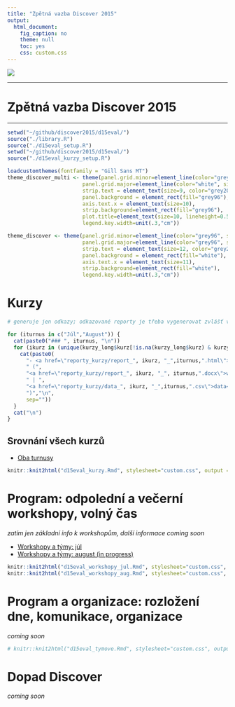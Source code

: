 ```yaml
---
title: "Zpětná vazba Discover 2015"
output: 
  html_document: 
    fig_caption: no
    theme: null
    toc: yes
    css: custom.css
---
```


![](http://discover.sda.sk/wp-content/uploads/2013/02/farebne-k%C3%B3pia.png)

-------

Zpětná vazba Discover 2015
===============

----------

```r

setwd("~/github/discover2015/d15eval/")
source("./library.R")
source("./d15eval_setup.R")
setwd("~/github/discover2015/d15eval/")
source("./d15eval_kurzy_setup.R")

loadcustomthemes(fontfamily = "Gill Sans MT")
theme_discover_multi <- theme(panel.grid.minor=element_line(color="grey96", size=.25),
                        panel.grid.major=element_line(color="white", size=.5),
                        strip.text = element_text(size=9, color="grey20", hjust=0.1),
                        panel.background = element_rect(fill="grey96"),
                        axis.text.x = element_text(size=10),
                        strip.background=element_rect(fill="grey96"),
                        plot.title=element_text(size=10, lineheight=0.5, hjust=0),
                        legend.key.width=unit(.3,"cm"))

theme_discover <- theme(panel.grid.minor=element_line(color="grey96", size=.2),
                        panel.grid.major=element_line(color="grey96", size=.3),
                        strip.text = element_text(size=12, color="grey20"),
                        panel.background = element_rect(fill="white"),
                        axis.text.x = element_text(size=11),
                        strip.background=element_rect(fill="white"),
                        legend.key.width=unit(.3,"cm"))

```

# Kurzy

```r
# generuje jen odkazy; odkazované reporty je třeba vygenerovat zvlášť v souboru kurzreport_generator.R

for (iturnus in c("Júl","August")) { 
  cat(paste0("### ", iturnus, "\n"))
  for (ikurz in (unique(kurzy_long$kurz[!is.na(kurzy_long$kurz) & kurzy_long$turnus==iturnus]))){
    cat(paste0(
      "- <a href=\"reporty_kurzy/report_", ikurz, "_",iturnus,".html\">",ikurz,"</a>",
      " (",
      "<a href=\"reporty_kurzy/report_", ikurz, "_", iturnus,".docx\">word</a>",
      " | ",
      "<a href=\"reporty_kurzy/data_", ikurz, "_",iturnus,".csv\">data</a>" ,
      ")","\n",
      sep=""))
  }
  cat("\n")
}
```

## Srovnání všech kurzů

- [Oba turnusy](kurzy.html)

```r
knitr::knit2html("d15eval_kurzy.Rmd", stylesheet="custom.css", output = "discoverfeedback/kurzy")
```

# Program: odpolední a večerní workshopy, volný čas

*zatím jen základní info k workshopům, další informace coming soon*

- [Workshopy a týmy: júl](workshopy_jul.html)
- [Workshopy a týmy: august (in progress)](workshopy_aug.html)

```r
knitr::knit2html("d15eval_workshopy_jul.Rmd", stylesheet="custom.css", output="discoverfeedback/workshopy_jul")
knitr::knit2html("d15eval_workshopy_aug.Rmd", stylesheet="custom.css", output="discoverfeedback/workshopy_aug")
```

# Program a organizace: rozložení dne, komunikace, organizace

*coming soon*

```r
# knitr::knit2html("d15eval_tymove.Rmd", stylesheet="custom.css", output="discoverfeedback/program_jul")
```

# Dopad Discover

*coming soon*

